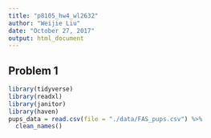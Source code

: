 ```yaml
---
title: "p8105_hw4_wl2632"
author: "Weijie Liu"
date: "October 27, 2017"
output: html_document
---
```


## Problem 1

```r
library(tidyverse)
library(readxl)
library(janitor)
library(haven)
pups_data = read.csv(file = "./data/FAS_pups.csv") %>%
  clean_names()
  
  


```

```r



```


```r




```




